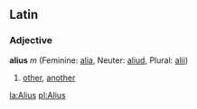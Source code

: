 ==Latin==
===Adjective===
'''alius''' ''m'' (Feminine: [[alia]], Neuter: [[aliud]], Plural: [[alii]])

#[[other]], [[another]]

[[la:Alius]]
[[pl:Alius]]